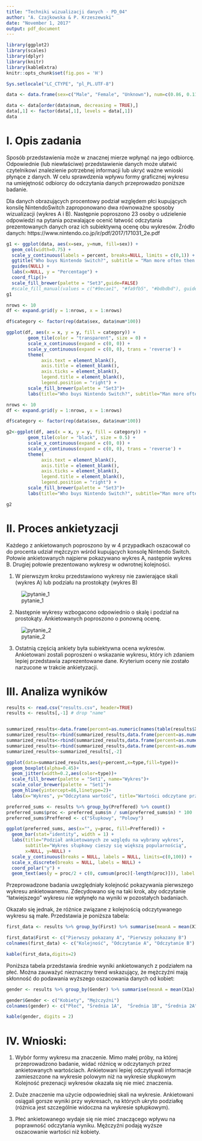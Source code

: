```yaml
---
title: "Techniki wizualizacji danych - PD_04"
author: "A. Czajkowska & P. Krzeszewski"
date: "November 1, 2017"
output: pdf_document
---
```


```r
library(ggplot2)
library(scales)
library(dplyr)
library(knitr)
library(kableExtra)
knitr::opts_chunk$set(fig.pos = 'H')

Sys.setlocale("LC_CTYPE", "pl_PL.UTF-8")

data <- data.frame(sex=c("Male", "Female", "Unknown"), num=c(0.86, 0.11, 0.03))

data <- data[order(data$num, decreasing = TRUE),]
data[,1] <- factor(data[,1], levels = data[,1])
data
```

# I. Opis zadania

Sposób przedstawienia może w znacznej mierze wpłynąć na jego odbiorcę. Odpowiednie (lub niewłaściwe) przedstawienie danych może ułatwić czytelnikowi znalezienie potrzebnej informacji lub ukryć ważne wnioski płynące z danych. W celu sprawdzenia wpływu formy graficznej wykresu na umiejętność odbiorcy do odczytania danych przeprowadzo poniższe badanie.

Dla danych obrazujących procentowy podział względem płci kupujących konsilę NintendoSwitch  zaproponowano dwa równoważne sposoby wizualizacji (wykres A i B). Następnie poproszono 23 osoby o udzielenie odpowiedzi na pytania  pozwalające ocenić łatwość odczytania prezentowanych danych oraz ich subiektywną ocenę obu wykresów. Źródło danych:  https://www.nintendo.co.jp/ir/pdf/2017/171031_2e.pdf


```r

g1 <- ggplot(data, aes(x=sex, y=num, fill=sex)) +
  geom_col(width=0.75) +
  scale_y_continuous(labels = percent, breaks=NULL, limits = c(0,1)) +
  ggtitle("Who buys Nintendo Switch?", subtitle = "Man more often then women buy new console") +
  guides(NULL) + 
  labs(x=NULL, y = "Percentage") +
  coord_flip()+
  scale_fill_brewer(palette = "Set3",guide=FALSE)
  #scale_fill_manual(values = c("#9ecae1", "#fa9fb5", "#bdbdbd"), guide=FALSE)
g1
```

```r
nrows <- 10
df <- expand.grid(y = 1:nrows, x = 1:nrows)

df$category <- factor(rep(data$sex, data$num*100))  

ggplot(df, aes(x = x, y = y, fill = category)) + 
        geom_tile(color = "transparent", size = 0) +
        scale_x_continuous(expand = c(0, 0)) +
        scale_y_continuous(expand = c(0, 0), trans = 'reverse') +
        theme(
             axis.text = element_blank(),
             axis.title = element_blank(),
             axis.ticks = element_blank(),
             legend.title = element_blank(),
             legend.position = "right") +
        scale_fill_brewer(palette = "Set3")+
        labs(title="Who buys Nintendo Switch?", subtitle="Man more often then women buy new console")
```


```r
nrows <- 10
df <- expand.grid(y = 1:nrows, x = 1:nrows)

df$category <- factor(rep(data$sex, data$num*100))  

g2<-ggplot(df, aes(x = x, y = y, fill = category)) + 
        geom_tile(color = "black", size = 0.5) +
        scale_x_continuous(expand = c(0, 0)) +
        scale_y_continuous(expand = c(0, 0), trans = 'reverse') +
        theme(
             axis.text = element_blank(),
             axis.title = element_blank(),
             axis.ticks = element_blank(),
             legend.title = element_blank(),
             legend.position = "right") +
        scale_fill_brewer(palette = "Set3")+
        labs(title="Who buys Nintendo Switch?", subtitle="Man more often then women buy new console") 

g2
```

# II. Proces ankietyzacji 

Każdego z ankietowanych poproszono by w 4 przypadkach oszacował co do procenta udział mężczyzn wśród kupujących konsolę Nintendo Switch. Połowie ankietowanych najpierw pokazywano wykres A, następnie wykres B. Drugiej połowie prezentowano wykresy w odwrotnej kolejności.

1. W pierwszym kroku przedstawiono wykresy nie zawierające skali (wykres A) lub podziału na prostokąty (wykres B)

![pytanie_1](./pictures/question1_b.png)

2. Następnie wykresy wzbogacono odpowiednio o skalę i podział na prostokąty. Ankietowanych poproszono o ponowną ocenę.

![pytanie_2](./pictures/question2_a.png)


\pagebreak

3. Ostatnią częścią ankiety była subiektywna ocena wykresów. Ankietowani zostali poproszeni o wskazanie wykresu, który ich zdaniem lepiej przedstawia zaprezentowane dane. Kryterium oceny nie zostało narzucone w trakcie ankietyzacji.  


# III. Analiza wyników

```r
results <- read.csv("results.csv", header=TRUE)
results <- results[,-1] # drop "name"


summarized_results<-data.frame(percent=as.numeric(names(table(results$X1a))),npeople=table(results$X1a),type="1A")
summarized_results<-rbind(summarized_results,data.frame(percent=as.numeric(names(table(results$X1b))),npeople=table(results$X1b),type="1B"))
summarized_results<-rbind(summarized_results,data.frame(percent=as.numeric(names(table(results$X2a))),npeople=table(results$X2a),type="2A"))
summarized_results<-rbind(summarized_results,data.frame(percent=as.numeric(names(table(results$X2b))),npeople=table(results$X2b),type="2B"))
summarized_results<-summarized_results[,-2]

ggplot(data=summarized_results,aes(y=percent,x=type,fill=type))+
  geom_boxplot(alpha=0.45)+
  geom_jitter(width=0.2,aes(color=type))+
  scale_fill_brewer(palette = "Set1", name="Wykres")+
  scale_color_brewer(palette = "Set1")+
  geom_hline(yintercept=86,linetype=2)+
  labs(x="Wykres", y="Odczytana wartość", title="Wartości odczytane przez ankietowanych",subtitule="Skala znacząco wplywa na poprawę wyniku") + guides(color=FALSE)

```




```r

preferred_sums <- results %>% group_by(Preffered) %>% count()
preferred_sums$proc <- preferred_sums$n / sum(preferred_sums$n) * 100
preferred_sums$Preffered <- c("Słupkowy", "Polowy")

ggplot(preferred_sums, aes(x="", y=proc, fill=Preffered)) +
  geom_bar(stat="identity", width = 1) + 
  labs(title="Podział ankietowanych ze względu na wybrany wykres", 
       subtitle="Wykres słupkowy cieszy się większą popularnością",
       x=NULL, y=NULL) +
  scale_y_continuous(breaks = NULL, labels = NULL, limits=c(0,100)) + 
  scale_x_discrete(breaks = NULL, labels = NULL) + 
  coord_polar("y") + 
  geom_text(aes(y = proc/2 + c(0, cumsum(proc)[-length(proc)])), label = percent(preferred_sums$proc/100), size = 5)
```


Przeprowadzone badania uwzględniały kolejność pokazywania pierwszego wykresu ankietowanemu. Zdecydowano się na taki krok, aby odczytanie "łatwiejszego" wykresu nie wpłynęło na wyniki w pozostałych badaniach.

Okazało się jednak, że różnice związane z kolejnością odczytywanego wykresu są małe. Przedstawia je poniższa tabela:

```r
first_data <- results %>% group_by(First) %>% summarise(meanA = mean(X1a), meanB = mean(X1b))

first_data$First <- c("Pierwszy pokazany A", "Pierwszy pokazany B")
colnames(first_data) <- c("Kolejność", "Odczytanie A", "Odczytanie B")

kable(first_data,digits=2)
```

Poniższa tabela przedstawia średnie wyniki ankietowanych z podziałem na płeć. Można zauważyć nieznaczny trend wskazujący, że mężczyźni mają skłonność do podawania wyższego oszacowania danych od kobiet:

```r
gender <- results %>% group_by(Gender) %>% summarise(meanA = mean(X1a), meanB = mean(X1b), mean2A = mean(X2a), mean2B = mean(X2b))

gender$Gender <- c("Kobiety", "Mężczyźni")
colnames(gender) <- c("Płeć", "Średnia 1A",  "Średnia 1B", "Średnia 2A", "Średnia 2B")

kable(gender, digits = 2)
```


# IV. Wnioski:

1. Wybór formy wykresu ma znaczenie. Mimo małej próby, na której przeprowadzono badanie, widać różnicę w odczytanych przez ankietowanych wartościach. Ankietowani lepiej odczytywali informacje zamieszczone na wykresie polowym niż na wykresie słupkowym Kolejność prezenacji wykresów okazała się nie mieć znaczenia. 

2. Duże znaczenie ma użycie odpowiedniej skali na wykresie. Ankietowani osiągali gorsze wyniki przy wykresach, na których ukryto podziałkę (różnica jest szczególnie widoczna na wykresie spłupkowym).

3. Płeć ankietowanego wydaje się nie mieć znaczącego wpływu na poprawność odczytania wyniku. Mężczyźni podają  wyższe oszacowanie wartości  niż kobiety.